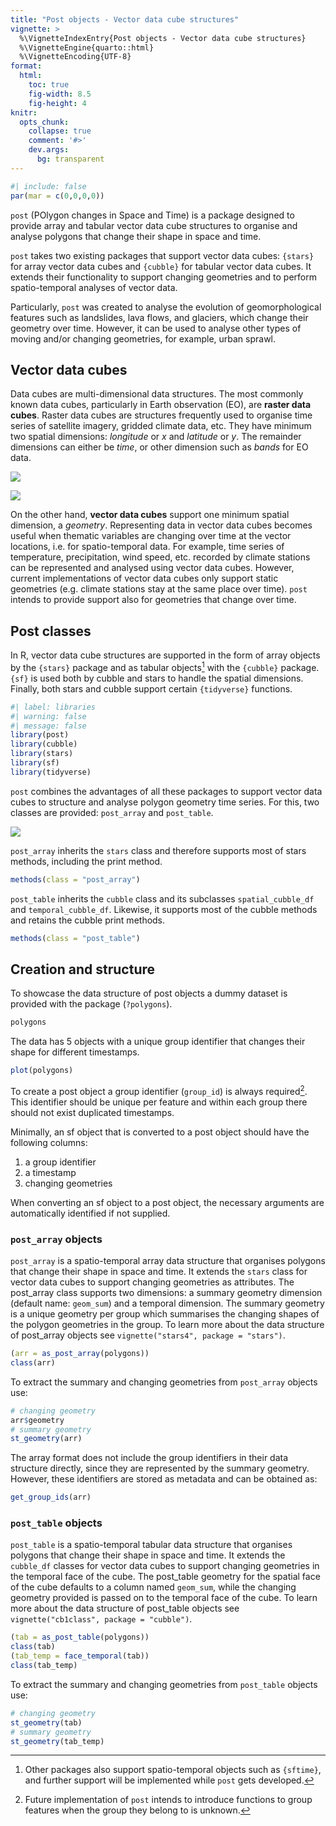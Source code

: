 ```yaml
---
title: "Post objects - Vector data cube structures"
vignette: >
  %\VignetteIndexEntry{Post objects - Vector data cube structures}
  %\VignetteEngine{quarto::html}
  %\VignetteEncoding{UTF-8}
format:
  html:
    toc: true
    fig-width: 8.5
    fig-height: 4
knitr:
  opts_chunk: 
    collapse: true
    comment: '#>'
    dev.args:
      bg: transparent
---
```


```r
#| include: false
par(mar = c(0,0,0,0))
```

`post` (POlygon changes in Space and Time) is a package designed to provide array and tabular vector data cube structures to organise and analyse polygons that change their shape in space and time. 

`post` takes two existing packages that support vector data cubes: `{stars}` for array vector data cubes and `{cubble}` for tabular vector data cubes. 
It extends their functionality to support changing geometries and to perform spatio-temporal analyses of vector data. 

Particularly, `post` was created to analyse the evolution of geomorphological features such as landslides, lava flows, and glaciers, which change their geometry over time. However, it can be used to analyse other types of moving and/or changing geometries, for example, urban sprawl.

## Vector data cubes

::: {.grid}

::: {.g-col-9}
Data cubes are multi-dimensional data structures.
The most commonly known data cubes, particularly in Earth observation (EO), are **raster data cubes**. 
Raster data cubes are structures frequently used to organise time series of satellite imagery, gridded climate data, etc.
They have minimum two spatial dimensions: *longitude* or *x* and *latitude* or *y*. 
The remainder dimensions can either be *time*, or other dimension such as *bands* for EO data.
:::

::: {.g-col-3}
![](figs/raster-data-cube.png)
:::

:::

::: {.grid}

::: {.g-col-3}
![](figs/vector-data-cube.png)
:::

::: {.g-col-9}
On the other hand, **vector data cubes** support one minimum spatial dimension, a *geometry*.
Representing data in vector data cubes becomes useful when thematic variables are changing over time at the vector locations, i.e. for spatio-temporal data.
For example, time series of temperature, precipitation, wind speed, etc. recorded by climate stations can be represented and analysed using vector data cubes.
However, current implementations of vector data cubes only support static geometries (e.g. climate stations stay at the same place over time).
`post` intends to provide support also for geometries that change over time.
:::

:::

## Post classes

In R, vector data cube structures are supported in the form of array objects by the `{stars}` package and as tabular objects[^1] with the `{cubble}` package.
`{sf}` is used both by cubble and stars to handle the spatial dimensions.
Finally, both stars and cubble support certain `{tidyverse}` functions. 

[^1]: Other packages also support spatio-temporal objects such as `{sftime}`, and further support will be implemented while `post` gets developed. 

```r
#| label: libraries
#| warning: false
#| message: false
library(post)
library(cubble)
library(stars)
library(sf)
library(tidyverse)
```

`post` combines the advantages of all these packages to support vector data cubes to structure and analyse polygon geometry time series.
For this, two classes are provided: `post_array` and `post_table`.

![](figs/vdc-schema-components.png)

<!-- TODO: update color scheme and add class names -->

`post_array` inherits the `stars` class and therefore supports most of stars methods, including the print method. 

```r
methods(class = "post_array")
```

`post_table` inherits the `cubble` class and its subclasses `spatial_cubble_df` and `temporal_cubble_df`. 
Likewise, it supports most of the cubble methods and retains the cubble print methods.

```r
methods(class = "post_table")
```

## Creation and structure

To showcase the data structure of post objects a dummy dataset is provided with the package (`?polygons`). 

```r
polygons
```

The data has 5 objects with a unique group identifier that changes their shape for different timestamps.

```r
plot(polygons)
```

To create a post object a group identifier (`group_id`) is always required[^2].
This identifier should be unique per feature and within each group there should not exist duplicated timestamps. 

[^2]: Future implementation of `post` intends to introduce functions to group features when the group they belong to is unknown. 

Minimally, an sf object that is converted to a post object should have the following columns: 

1. a group identifier
2. a timestamp
3. changing geometries

When converting an sf object to a post object, the necessary arguments are automatically identified if not supplied. 

### `post_array` objects

`post_array` is a spatio-temporal array data structure that organises polygons that change their shape in space and time.
It extends the `stars` class for vector data cubes to support changing geometries as attributes.
The post_array class supports two dimensions: a summary geometry dimension (default name: `geom_sum`) and a temporal dimension. 
The summary geometry is a unique geometry per group which summarises the changing shapes of the polygon geometries in the group.
To learn more about the data structure of post_array objects see `vignette("stars4", package = "stars")`.

```r
(arr = as_post_array(polygons))
class(arr)
```

To extract the summary and changing geometries from `post_array` objects use:

```r
# changing geometry
arr$geometry
# summary geometry
st_geometry(arr)
```

The array format does not include the group identifiers in their data structure directly, since they are represented by the summary geometry.
However, these identifiers are stored as metadata and can be obtained as:

```r
get_group_ids(arr)
```

### `post_table` objects

`post_table` is a spatio-temporal tabular data structure that organises polygons that change their shape in space and time.
It extends the `cubble_df` classes for vector data cubes to support changing geometries in the temporal face of the cube.
The post_table geometry for the spatial face of the cube defaults to a column named `geom_sum`, while the changing geometry provided is passed on to the temporal face of the cube.
To learn more about the data structure of post_table objects see `vignette("cb1class", package = "cubble")`.


```r
(tab = as_post_table(polygons))
class(tab)
(tab_temp = face_temporal(tab))
class(tab_temp)
```

To extract the summary and changing geometries from `post_table` objects use:

```r
# changing geometry
st_geometry(tab)
# summary geometry
st_geometry(tab_temp)
```

